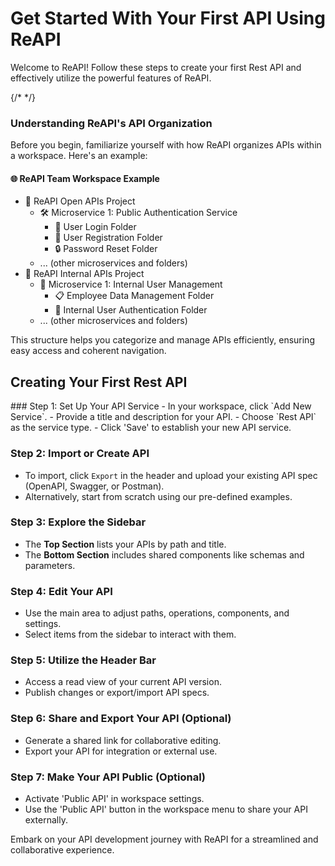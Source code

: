 
# Get Started With Your First API Using ReAPI

Welcome to ReAPI! Follow these steps to create your first Rest API and effectively utilize the powerful features of ReAPI.

{/* <Example /> */}

### Understanding ReAPI's API Organization

Before you begin, familiarize yourself with how ReAPI organizes APIs within a workspace. Here's an example:

<Callout type="info" emoji={null}>

#### 🌐 ReAPI Team Workspace Example

- 📁 ReAPI Open APIs Project
  - 🛠️ Microservice 1: Public Authentication Service
    - 🔑 User Login Folder
    - 📝 User Registration Folder
    - 🔒 Password Reset Folder
  - ... (other microservices and folders)
- 📁 ReAPI Internal APIs Project
  - 👥 Microservice 1: Internal User Management
    - 📋 Employee Data Management Folder
    - 🔐 Internal User Authentication Folder
  - ... (other microservices and folders)

</Callout>

This structure helps you categorize and manage APIs efficiently, ensuring easy access and coherent navigation.

## Creating Your First Rest API

<Steps>
### Step 1: Set Up Your API Service
- In your workspace, click `Add New Service`.
- Provide a title and description for your API.
- Choose `Rest API` as the service type.
- Click 'Save' to establish your new API service.

### Step 2: Import or Create API

- To import, click `Export` in the header and upload your existing API spec (OpenAPI, Swagger, or Postman).
- Alternatively, start from scratch using our pre-defined examples.

### Step 3: Explore the Sidebar

- The **Top Section** lists your APIs by path and title.
- The **Bottom Section** includes shared components like schemas and parameters.

### Step 4: Edit Your API

- Use the main area to adjust paths, operations, components, and settings.
- Select items from the sidebar to interact with them.

### Step 5: Utilize the Header Bar

- Access a read view of your current API version.
- Publish changes or export/import API specs.

### Step 6: Share and Export Your API (Optional)

- Generate a shared link for collaborative editing.
- Export your API for integration or external use.

### Step 7: Make Your API Public (Optional)

- Activate 'Public API' in workspace settings.
- Use the 'Public API' button in the workspace menu to share your API externally.

</Steps>

Embark on your API development journey with ReAPI for a streamlined and collaborative experience.
